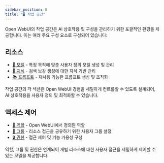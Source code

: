```yaml
---
sidebar_position: 0
title: "🖥️ 작업 공간"
---
```


Open WebUI의 작업 공간은 AI 상호작용 및 구성을 관리하기 위한 포괄적인 환경을 제공합니다. 이는 여러 주요 구성 요소로 구성되어 있습니다:

## 리소스

- [🤖 모델](./models.md) - 특정 목적에 맞춘 사용자 정의 모델 생성 및 관리
- [🧠 지식](./knowledge.md) - 검색 보강 생성에 대한 지식 기반 관리
- [📚 프롬프트](./prompts.md) - 재사용 가능한 프롬프트 생성 및 조직화

작업 공간의 각 섹션은 Open WebUI 경험을 세밀하게 컨트롤할 수 있도록 설계되어, AI 상호작용을 사용자 정의 및 최적화할 수 있습니다.

## 액세스 제어
- [🔑 역할](./roles.md) - Open WebUI에서 정의된 역할
- [🔐 그룹](./groups.md) - 리소스 접근을 공유하기 위한 사용자 그룹 설정
- [🔒 권한](./permissions.md) - 접근 제어 및 기능 가용성 구성

역할, 그룹 및 권한은 연계되어 개별 리소스에 대한 사용자 접근을 세밀하게 제어할 수 있는 모델을 제공합니다.
